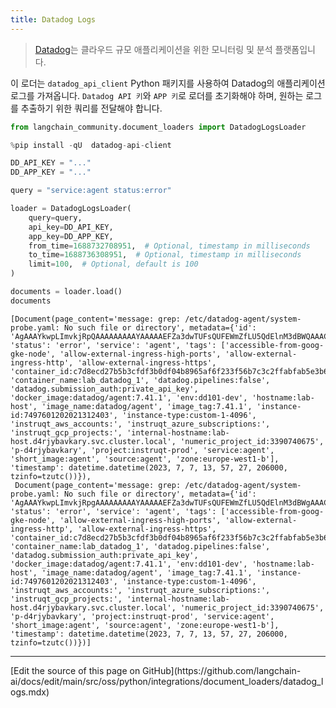 ```yaml
---
title: Datadog Logs
---
```


>[Datadog](https://www.datadoghq.com/)는 클라우드 규모 애플리케이션을 위한 모니터링 및 분석 플랫폼입니다.

이 로더는 `datadog_api_client` Python 패키지를 사용하여 Datadog의 애플리케이션 로그를 가져옵니다. `Datadog API 키`와 `APP 키`로 로더를 초기화해야 하며, 원하는 로그를 추출하기 위한 쿼리를 전달해야 합니다.

```python
from langchain_community.document_loaders import DatadogLogsLoader
```

```python
%pip install -qU  datadog-api-client
```

```python
DD_API_KEY = "..."
DD_APP_KEY = "..."
```

```python
query = "service:agent status:error"

loader = DatadogLogsLoader(
    query=query,
    api_key=DD_API_KEY,
    app_key=DD_APP_KEY,
    from_time=1688732708951,  # Optional, timestamp in milliseconds
    to_time=1688736308951,  # Optional, timestamp in milliseconds
    limit=100,  # Optional, default is 100
)
```

```python
documents = loader.load()
documents
```

```output
[Document(page_content='message: grep: /etc/datadog-agent/system-probe.yaml: No such file or directory', metadata={'id': 'AgAAAYkwpLImvkjRpQAAAAAAAAAYAAAAAEFZa3dwTUFsQUFEWmZfLU5QdElnM3dBWQAAACQAAAAAMDE4OTMwYTQtYzk3OS00MmJjLTlhNDAtOTY4N2EwY2I5ZDdk', 'status': 'error', 'service': 'agent', 'tags': ['accessible-from-goog-gke-node', 'allow-external-ingress-high-ports', 'allow-external-ingress-http', 'allow-external-ingress-https', 'container_id:c7d8ecd27b5b3cfdf3b0df04b8965af6f233f56b7c3c2ffabfab5e3b6ccbd6a5', 'container_name:lab_datadog_1', 'datadog.pipelines:false', 'datadog.submission_auth:private_api_key', 'docker_image:datadog/agent:7.41.1', 'env:dd101-dev', 'hostname:lab-host', 'image_name:datadog/agent', 'image_tag:7.41.1', 'instance-id:7497601202021312403', 'instance-type:custom-1-4096', 'instruqt_aws_accounts:', 'instruqt_azure_subscriptions:', 'instruqt_gcp_projects:', 'internal-hostname:lab-host.d4rjybavkary.svc.cluster.local', 'numeric_project_id:3390740675', 'p-d4rjybavkary', 'project:instruqt-prod', 'service:agent', 'short_image:agent', 'source:agent', 'zone:europe-west1-b'], 'timestamp': datetime.datetime(2023, 7, 7, 13, 57, 27, 206000, tzinfo=tzutc())}),
 Document(page_content='message: grep: /etc/datadog-agent/system-probe.yaml: No such file or directory', metadata={'id': 'AgAAAYkwpLImvkjRpgAAAAAAAAAYAAAAAEFZa3dwTUFsQUFEWmZfLU5QdElnM3dBWgAAACQAAAAAMDE4OTMwYTQtYzk3OS00MmJjLTlhNDAtOTY4N2EwY2I5ZDdk', 'status': 'error', 'service': 'agent', 'tags': ['accessible-from-goog-gke-node', 'allow-external-ingress-high-ports', 'allow-external-ingress-http', 'allow-external-ingress-https', 'container_id:c7d8ecd27b5b3cfdf3b0df04b8965af6f233f56b7c3c2ffabfab5e3b6ccbd6a5', 'container_name:lab_datadog_1', 'datadog.pipelines:false', 'datadog.submission_auth:private_api_key', 'docker_image:datadog/agent:7.41.1', 'env:dd101-dev', 'hostname:lab-host', 'image_name:datadog/agent', 'image_tag:7.41.1', 'instance-id:7497601202021312403', 'instance-type:custom-1-4096', 'instruqt_aws_accounts:', 'instruqt_azure_subscriptions:', 'instruqt_gcp_projects:', 'internal-hostname:lab-host.d4rjybavkary.svc.cluster.local', 'numeric_project_id:3390740675', 'p-d4rjybavkary', 'project:instruqt-prod', 'service:agent', 'short_image:agent', 'source:agent', 'zone:europe-west1-b'], 'timestamp': datetime.datetime(2023, 7, 7, 13, 57, 27, 206000, tzinfo=tzutc())})]
```

---

<Callout icon="pen-to-square" iconType="regular">
  [Edit the source of this page on GitHub](https://github.com/langchain-ai/docs/edit/main/src/oss/python/integrations/document_loaders/datadog_logs.mdx)
</Callout>
